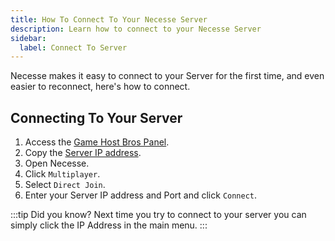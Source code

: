 ```yaml
---
title: How To Connect To Your Necesse Server
description: Learn how to connect to your Necesse Server
sidebar:
  label: Connect To Server
---
```


Necesse makes it easy to connect to your Server for the first time, and even easier to reconnect, here's how to connect.

## Connecting To Your Server

1. Access the [Game Host Bros Panel](https://panel.gamehostbros.com/).
2. Copy the [Server IP address](https://www.youtube.com/watch?v=Ap7DtDF-wYg).
3. Open Necesse.
4. Click `Multiplayer`.
5. Select `Direct Join`.
6. Enter your Server IP address and Port and click `Connect`.

:::tip
Did you know? Next time you try to connect to your server you can simply click the IP Address in the main menu.
:::
